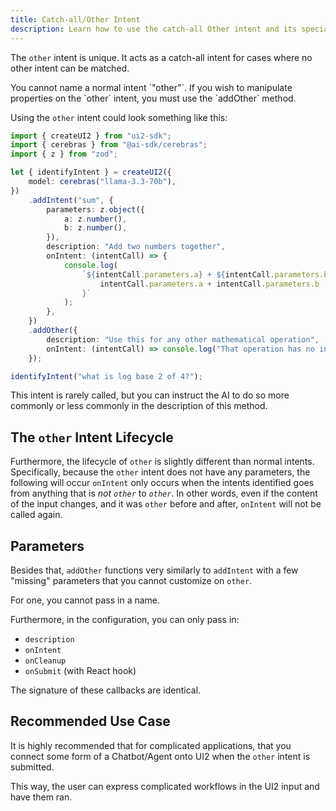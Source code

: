 ```yaml
---
title: Catch-all/Other Intent
description: Learn how to use the catch-all Other intent and its special features
---
```


The `other` intent is unique. It acts as a catch-all intent for cases where no other intent can be matched.

<Callout type="warn">
	You cannot name a normal intent `"other"`. If you wish to manipulate
	properties on the `other` intent, you must use the `addOther` method.
</Callout>

Using the `other` intent could look something like this:

```ts
import { createUI2 } from "ui2-sdk";
import { cerebras } from "@ai-sdk/cerebras";
import { z } from "zod";

let { identifyIntent } = createUI2({
	model: cerebras("llama-3.3-70b"),
})
	.addIntent("sum", {
		parameters: z.object({
			a: z.number(),
			b: z.number(),
		}),
		description: "Add two numbers together",
		onIntent: (intentCall) => {
			console.log(
				`${intentCall.parameters.a} + ${intentCall.parameters.b} = ${
					intentCall.parameters.a + intentCall.parameters.b
				}`
			);
		},
	})
	.addOther({
		description: "Use this for any other mathematical operation",
		onIntent: (intentCall) => console.log("That operation has no intent!"),
	});

identifyIntent("what is log base 2 of 4?");
```

This intent is rarely called, but you can instruct the AI to do so more commonly or less commonly in the description of this method.

## The `other` Intent Lifecycle

Furthermore, the lifecycle of `other` is slightly different than normal intents. Specifically, because the `other` intent does not have any parameters, the following will occur `onIntent` only occurs when the intents identified goes from anything that is _not `other`_ to _`other`_. In other words, even if the content of the input changes, and it was `other` before and after, `onIntent` will not be called again.

## Parameters

Besides that, `addOther` functions very similarly to `addIntent` with a few "missing" parameters that you cannot customize on `other`.

For one, you cannot pass in a name.

Furthermore, in the configuration, you can only pass in:

- `description`
- `onIntent`
- `onCleanup`
- `onSubmit` (with React hook)

The signature of these callbacks are identical.

## Recommended Use Case

It is highly recommended that for complicated applications, that you connect some form of a Chatbot/Agent onto UI2 when the `other` intent is submitted.

This way, the user can express complicated workflows in the UI2 input and have them ran.
